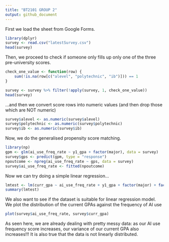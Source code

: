 ```yaml
---
title: "BT2101 GROUP 2"
output: github_document
---
```


First we load the sheet from Google Forms.
```r
library(dplyr)
survey <- read.csv("latestSurvey.csv")
head(survey)
```

Then, we proceed to check if someone only fills up only one of the three pre-university scores.
```r
check_one_value <- function(row) {
    sum(!is.na(row[c("alevel", "polytechnic", "ib")])) == 1
}

survey <- survey %>% filter(!apply(survey, 1, check_one_value))
head(survey)
```

...and then we convert score rows into numeric values (and then drop those which are NOT numeric)

```r
survey$alevel <- as.numeric(survey$alevel)
survey$polytechnic <- as.numeric(survey$polytechnic)
survey$ib <- as.numeric(survey$ib)
```

Now, we do the generalised propensity score matching.
```r
library(np)
gpm <- glm(ai_use_freq_rate ~ y1_gpa + factor(major), data = survey)
survey$gps <- predict(gpm, type = "response")
npoutcome <- npreg(ai_use_freq_rate ~ gps, data = survey)
survey$ai_use_freq_rate <- fitted(npoutcome)
```
Now we can try doing a simple linear regression...

```r
lmtest <- lm(curr_gpa ~ ai_use_freq_rate + y1_gpa + factor(major) + factor(time_exam) + factor(learn_style), data = survey)
summary(lmtest)
```

We also want to see if the dataset is suitable for linear regression model. We plot the distribution of the current GPAs against the frequency of AI use

```r
plot(survey$ai_use_freq_rate, survey$curr_gpa)
```

As seen here, we are already dealing with pretty messy data: as our AI use frequency score increases, our variance of our current GPA also increases!!!
It is also true that the data is not linearly distributed.